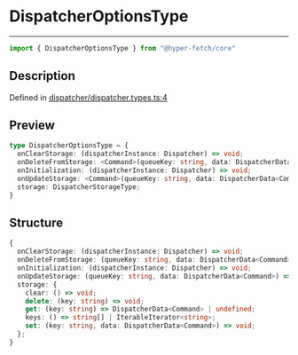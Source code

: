 

# DispatcherOptionsType

<div class="api-docs__separator" data-reactroot="">

---

</div><div class="api-docs__import" data-reactroot="">

```ts
import { DispatcherOptionsType } from "@hyper-fetch/core"
```

</div><div class="api-docs__section">

## Description

</div><div class="api-docs__description"><span class="api-docs__do-not-parse">



</span></div><p class="api-docs__definition">

Defined in [dispatcher/dispatcher.types.ts:4](https://github.com/BetterTyped/hyper-fetch/blob/993719ed/packages/core/src/dispatcher/dispatcher.types.ts#L4)

</p><div class="api-docs__section">

## Preview

</div><div class="api-docs__preview type">

```ts
type DispatcherOptionsType = {
  onClearStorage: (dispatcherInstance: Dispatcher) => void; 
  onDeleteFromStorage: <Command>(queueKey: string, data: DispatcherData<Command>) => void; 
  onInitialization: (dispatcherInstance: Dispatcher) => void; 
  onUpdateStorage: <Command>(queueKey: string, data: DispatcherData<Command>) => void; 
  storage: DispatcherStorageType; 
}
```

</div><div class="api-docs__section">

## Structure

</div><div class="api-docs__returns">

```ts
{
  onClearStorage: (dispatcherInstance: Dispatcher) => void;
  onDeleteFromStorage: (queueKey: string, data: DispatcherData<Command>) => void;
  onInitialization: (dispatcherInstance: Dispatcher) => void;
  onUpdateStorage: (queueKey: string, data: DispatcherData<Command>) => void;
  storage: {
    clear: () => void;
    delete: (key: string) => void;
    get: (key: string) => DispatcherData<Command> | undefined;
    keys: () => string[] | IterableIterator<string>;
    set: (key: string, data: DispatcherData<Command>) => void;
  };
}
```

</div>